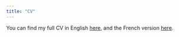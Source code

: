 ---
title: "CV"
---
You can find my full CV in English [here](./fichiers/CV_Morgane_Soufflet_EN.pdf),
and the French version [here](./fichiers/CV_Morgane_Soufflet_FR.pdf).